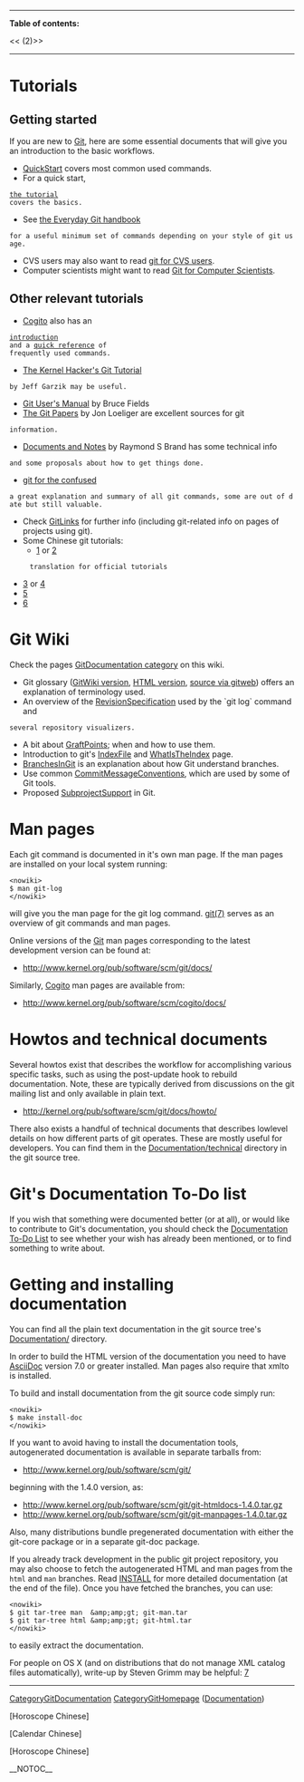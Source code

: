----
<b>Table of contents:</b>

<<<!-- ! TOC here -->(2)>>
----

= Tutorials =
== Getting started ==

If you are new to [[Git]], here are some essential documents that will
give you an introduction to the basic workflows.

* [[QuickStart]] covers most common used commands.
* For a quick start,
 [http://www.kernel.org/pub/software/scm/git/docs/tutorial.html the tutorial]
 covers the basics.

* See [http://www.kernel.org/pub/software/scm/git/docs/everyday.html the Everyday Git handbook]
 for a useful minimum set of commands depending on your style of git usage.

* CVS users may also want to read [http://www.kernel.org/pub/software/scm/git/docs/cvs-migration.html git for CVS users].
* Computer scientists might want to read [http://eagain.net/articles/git-for-computer-scientists/ Git for Computer Scientists].

== Other relevant tutorials ==

* [[Cogito]] also has an
 [http://www.kernel.org/pub/software/scm/cogito/docs/introduction.html introduction]
 and a [http://www.kernel.org/pub/software/scm/cogito/docs/cg-ref.html quick reference] of
 frequently used commands.

* [http://linux.yyz.us/git-howto.html The Kernel Hacker's Git Tutorial]
 by Jeff Garzik may be useful.

* [http://www.fieldses.org/~bfields/git-user-manual.html Git User's Manual] by Bruce Fields
* [http://www.jdl.com The Git Papers] by Jon Loeliger are excellent sources for git 
 information.

* [http://git.rsbx.net/ Documents and Notes] by Raymond S Brand has some technical info
 and some proposals about how to get things done.

* [http://marc.theaimsgroup.com/?l=git&amp;amp;amp;m=113402372012587&amp;amp;amp;w=4 git for the confused]
 a great explanation and summary of all git commands, some are out of date but still valuable.

* Check [[GitLinks]] for further info (including git-related info on pages of projects using git). 
* Some Chinese git tutorials: 
** [http://www.linuxsir.org/main/doc/git/gittutorcn.htm] or [http://www.bitsun.com/documents/gittutorcn.htm]
      translation for official tutorials
* [http://www.linuxsir.org/bbs/showthread.php?t=281294] or [http://www.newsmth.net/bbscon.php?bid=392&amp;amp;amp;id=422519]
* [http://my.opera.com/dahema/blog/show.dml/171011] 
* [http://www-128.ibm.com/developerworks/cn/linux/l-git/index.html]

= Git Wiki =

Check the pages [[CategoryGitDocumentation|[[GitDocumentation]] category]] on this wiki.

* Git glossary ([[GitGlossary|[[GitWiki]] version]], [http://www.kernel.org/pub/software/scm/git/docs/glossary.html HTML version], [http://www.kernel.org/git/?p=git/git.git;a=blob;hb=HEAD;f=Documentation/glossary.txt source via gitweb]) offers an explanation of terminology used.
* An overview of the [[RevisionSpecification]] used by the `git log` command and
 several repository visualizers.
* A bit about [[GraftPoint|[[GraftPoints]]]]; when and how to use them.
* Introduction to git's [[IndexFile]] and [[WhatIsTheIndex]] page.
* [[BranchesInGit]] is an explanation about how Git understand branches.
* Use common [[CommitMessageConventions]], which are used by some of Git tools. 
* Proposed [[SubprojectSupport]] in Git.

= Man pages =

Each git command is documented in it's own man page. If the man pages are installed
on your local system running: <pre><nowiki>
$ man git-log
</nowiki></pre>
will give you the man page for the git log command.
[http://www.kernel.org/pub/software/scm/git/docs/git.html git(7)]
serves as an overview of git commands and man pages.

Online versions of the [[Git]] man pages corresponding to the
latest development version can be found at:

* http://www.kernel.org/pub/software/scm/git/docs/

Similarly, [[Cogito]] man pages are available from:

* http://www.kernel.org/pub/software/scm/cogito/docs/

= Howtos and technical documents =

Several howtos exist that describes the workflow for accomplishing
various specific tasks, such as using the post-update hook to rebuild
documentation. Note, these are typically derived from discussions
on the git mailing list and only available in plain text.

* http://kernel.org/pub/software/scm/git/docs/howto/

There also exists a handful of technical documents that describes
lowlevel details on how different parts of git operates. These are
mostly useful for developers. You can find them in the
[http://www.kernel.org/git/?p=git/git.git;a=tree;f=Documentation/technical Documentation/technical]
directory in the git source tree.

= Git's Documentation To-Do list =

If you wish that something were documented better (or at all), or would
like to contribute to Git's documentation, you should check the
[[Documentation To-Do List]] to see whether your wish has already been
mentioned, or to find something to write about.

= Getting and installing documentation =

You can find all the plain text documentation in the git source tree's
[http://www.kernel.org/git/?p=git/git.git;a=tree;f=Documentation Documentation/]
directory.

In order to build the HTML version of the documentation you need to have [[AsciiDoc]]
version 7.0 or greater installed. Man pages also require that xmlto is installed.

To build and install documentation from the git source code simply
run: <pre><nowiki>
$ make install-doc
</nowiki></pre>

If you want to avoid having to install the documentation tools,
autogenerated documentation is available in separate tarballs from:
* http://www.kernel.org/pub/software/scm/git/ 
beginning with the 1.4.0 version, as:
* http://www.kernel.org/pub/software/scm/git/git-htmldocs-1.4.0.tar.gz
* http://www.kernel.org/pub/software/scm/git/git-manpages-1.4.0.tar.gz
Also, many distributions bundle pregenerated documentation with either
the git-core package or in a separate git-doc package.

If you already track development in the public git project repository, you may also choose
to fetch the autogenerated HTML and man pages from the <code><nowiki>html</nowiki></code> and <code><nowiki>man</nowiki></code>
branches. Read [http://www.kernel.org/git/?p=git/git.git;a=blob;hb=HEAD;f=INSTALL INSTALL] 
for more detailed documentation (at the end of the file). Once you have fetched
the branches, you can use:
<pre><nowiki>
$ git tar-tree man  &amp;amp;gt; git-man.tar
$ git tar-tree html &amp;amp;gt; git-html.tar
</nowiki></pre>
to easily extract the documentation.

For people on OS X (and on distributions that do not manage XML catalog files automatically), write-up by Steven Grimm may be helpful: [http://article.gmane.org/gmane.comp.version-control.git/35565]

----
[[CategoryGitDocumentation]]
[[CategoryGitHomepage]] ([http://git.or.cz/#documentation Documentation])

[Horoscope Chinese]

[Calendar Chinese]

[Horoscope Chinese]

__NOTOC__